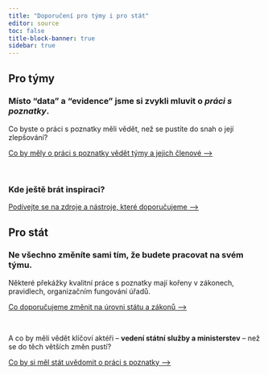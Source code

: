 ```yaml
---
title: "Doporučení pro týmy i pro stát"
editor: source
toc: false
title-block-banner: true
sidebar: true
---
```


## Pro týmy

### Místo "data" a "evidence" jsme si zvykli mluvit o *práci s poznatky*. 

Co byste o práci s poznatky měli vědět, než se pustíte do snah o její zlepšování?

:::{.btn .btn-primary}
[Co by měly o práci s poznatky vědět týmy a jejich členové ⟶](/teze-tymy)
:::

<br />

### Kde ještě brát inspiraci?

:::{.btn .btn-primary}
[Podívejte se na zdroje a nástroje, které doporučujeme ⟶](/inspirace)
:::


## Pro stát

### Ne všechno změníte sami tím, že budete pracovat na svém týmu. 

Některé překážky kvalitní práce s poznatky mají kořeny v zákonech, pravidlech, organizačním fungování úřadů.

:::{.btn .btn-primary}
[Co doporučujeme změnit na úrovni státu a zákonů ⟶](/doporuceni-system)
:::

<br />

A co by měli vědět klíčoví aktéři -- **vedení státní služby a ministerstev** -- než se do těch větších změn pustí?

:::{.btn .btn-primary}
[Co by si měl stát uvědomit o práci s poznatky ⟶](/teze-stat)
:::

<br />

